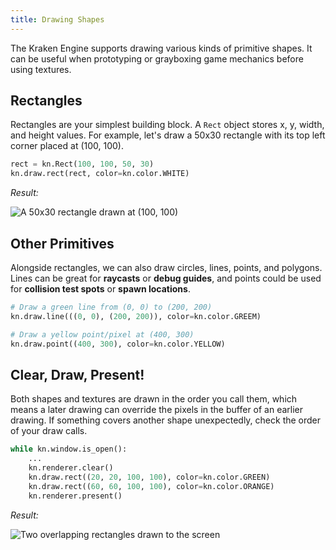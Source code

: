 ```yaml
---
title: Drawing Shapes
---
```


The Kraken Engine supports drawing various kinds of primitive shapes.
It can be useful when prototyping or grayboxing game mechanics before using textures.

## Rectangles
Rectangles are your simplest building block.
A `Rect` object stores x, y, width, and height values.
For example, let's draw a 50x30 rectangle with its top left corner placed at (100, 100).
```py
rect = kn.Rect(100, 100, 50, 30)
kn.draw.rect(rect, color=kn.color.WHITE)
```

<p style={{marginBottom: 0}}><i>Result:</i></p>
<img src="/images/shapes-01.png" alt="A 50x30 rectangle drawn at (100, 100)" />

## Other Primitives
Alongside rectangles, we can also draw circles, lines, points, and polygons.
Lines can be great for **raycasts** or **debug guides**, and points could be used for **collision test spots** or **spawn locations**.

```py
# Draw a green line from (0, 0) to (200, 200)
kn.draw.line(((0, 0), (200, 200)), color=kn.color.GREEM)

# Draw a yellow point/pixel at (400, 300)
kn.draw.point((400, 300), color=kn.color.YELLOW)
```

## Clear, Draw, Present!
Both shapes and textures are drawn in the order you call them, which means a later drawing can override the pixels in the buffer of an earlier drawing.
If something covers another shape unexpectedly, check the order of your draw calls.

```py
while kn.window.is_open():
    ...
    kn.renderer.clear()
    kn.draw.rect((20, 20, 100, 100), color=kn.color.GREEN)
    kn.draw.rect((60, 60, 100, 100), color=kn.color.ORANGE)
    kn.renderer.present()
```

<p style={{marginBottom: 0}}><i>Result:</i></p>
<img src="/images/shapes-02.png" alt="Two overlapping rectangles drawn to the screen" />
